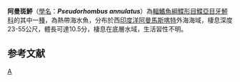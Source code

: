 {{Speciesbox 
| taxon = Pseudorhombus annulatus
| authority = [[Norman|Norman]], 1927
| status = NE
| status_system = IUCN3.1
}}
'''阿曼斑鮃'''（[[學名|學名]]：'''''Pseudorhombus annulatus'''''）為[[輻鰭魚綱|輻鰭魚綱]][[鰈形目|鰈形目]][[鰈亞目|鰈亞目]][[牙鮃科|牙鮃科]]的其中一[[種|種]]，為熱帶海水魚，分布於西[[印度洋|印度洋]][[阿曼|阿曼]][[馬斯喀特|馬斯喀特]]外海海域，棲息深度23-55公尺，體長可達10.5分，棲息在底層水域，生活習性不明。

==参考文献==
{{reflist}}
{{Taxonbar}}

[[Category:斑鮃屬|A]]
